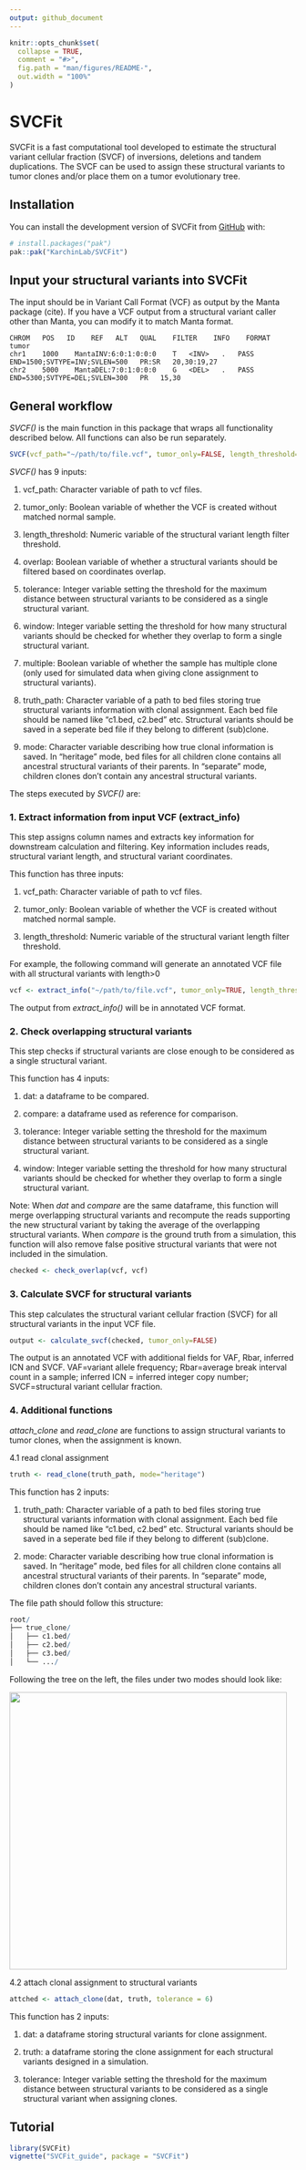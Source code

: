 ```yaml
---
output: github_document
---
```


<!-- README.md is generated from README.Rmd. Please edit that file -->

```r
knitr::opts_chunk$set(
  collapse = TRUE,
  comment = "#>",
  fig.path = "man/figures/README-",
  out.width = "100%"
)
```

# SVCFit

<!-- badges: start -->

<!-- badges: end -->

SVCFit is a fast computational tool developed to estimate the structural variant cellular fraction (SVCF) of inversions, deletions and tandem duplications. The SVCF can be used to assign these structural variants to tumor clones and/or place them on a tumor evolutionary tree.

## Installation

You can install the development version of SVCFit from [GitHub](https://github.com/) with:

``` r
# install.packages("pak")
pak::pak("KarchinLab/SVCFit")
```

## Input your structural variants into SVCFit

The input should be in Variant Call Format (VCF) as output by the Manta package (cite). If you have a VCF output from a structural variant caller other than Manta, you can modify it to match Manta format.

<!-- ```{r,echo = FALSE}  example_vcf=data.frame(CHROM=c("chr1","chr2"), POS=c(1000, 5000), ID=c("MantaINV:6:0:1:0:0:0","MantaDEL:7:0:1:0:0:0"), REF=c("T","G"), ALT=c("<INV>","<DEL>"), QUAL=c(".","."), FILTER=c("PASS","PASS"),INFO=c("END=1500;SVTYPE=INV;SVLEN=500","END=5300;SVTYPE=DEL;SVLEN=300"), FORMAT=c("PR:SR","PR"),tumor=c("20,30:19,27", "15,30")) # example_vcf #` -->

<!-- ``` -->

```         
CHROM   POS   ID    REF   ALT   QUAL    FILTER    INFO    FORMAT    tumor
chr1    1000    MantaINV:6:0:1:0:0:0    T   <INV>   .   PASS    END=1500;SVTYPE=INV;SVLEN=500   PR:SR   20,30:19,27
chr2    5000    MantaDEL:7:0:1:0:0:0    G   <DEL>   .   PASS    END=5300;SVTYPE=DEL;SVLEN=300   PR   15,30
```

## General workflow

*SVCF()* is the main function in this package that wraps all functionality described below. All functions can also be run separately.

``` r
SVCF(vcf_path="~/path/to/file.vcf", tumor_only=FALSE, length_threshold=0, overlap=TRUE, tolerance=6, window=100, multiple=FALSE, truth_path=NULL, mode="heritage")
```

*SVCF()* has 9 inputs:

1.  vcf_path: Character variable of path to vcf files.

2.  tumor_only: Boolean variable of whether the VCF is created without matched normal sample.

3.  length_threshold: Numeric variable of the structural variant length filter threshold.

4.  overlap: Boolean variable of whether a structural variants should be filtered based on coordinates overlap.

5.  tolerance: Integer variable setting the threshold for the maximum distance between structural variants to be considered as a single structural variant.

6.  window: Integer variable setting the threshold for how many structural variants should be checked for whether they overlap to form a single structural variant.

7.  multiple: Boolean variable of whether the sample has multiple clone (only used for simulated data when giving clone assignment to structural variants).

8.  truth_path: Character variable of a path to bed files storing true structural variants information with clonal assignment. Each bed file should be named like "c1.bed, c2.bed" etc. Structural variants should be saved in a seperate bed file if they belong to different (sub)clone.

9.  mode: Character variable describing how true clonal information is saved. In "heritage" mode, bed files for all children clone contains all ancestral structural variants of their parents. In "separate" mode, children clones don't contain any ancestral structural variants.

The steps executed by *SVCF()* are:

### 1. Extract information from input VCF (extract_info)

This step assigns column names and extracts key information for downstream calculation and filtering. Key information includes reads, structural variant length, and structural variant coordinates.

This function has three inputs:

1.  vcf_path: Character variable of path to vcf files.

2.  tumor_only: Boolean variable of whether the VCF is created without matched normal sample.

3.  length_threshold: Numeric variable of the structural variant length filter threshold.

For example, the following command will generate an annotated VCF file with all structural variants with length\>0

``` r
vcf <- extract_info("~/path/to/file.vcf", tumor_only=TRUE, length_threshold=0)
```

The output from *extract_info()* will be in annotated VCF format.

### 2. Check overlapping structural variants

This step checks if structural variants are close enough to be considered as a single structural variant.

This function has 4 inputs:

1.  dat: a dataframe to be compared.

2.  compare: a dataframe used as reference for comparison.

3.  tolerance: Integer variable setting the threshold for the maximum distance between structural variants to be considered as a single structural variant.

4.  window: Integer variable setting the threshold for how many structural variants should be checked for whether they overlap to form a single structural variant.

Note: When *dat* and *compare* are the same dataframe, this function will merge overlapping structural variants and recompute the reads supporting the new structural variant by taking the average of the overlapping structural variants. When *compare* is the ground truth from a simulation, this function will also remove false positive structural variants that were not included in the simulation.

``` r
checked <- check_overlap(vcf, vcf)
```

### 3. Calculate SVCF for structural variants

This step calculates the structural variant cellular fraction (SVCF) for all structural variants in the input VCF file.

``` r
output <- calculate_svcf(checked, tumor_only=FALSE)
```

The output is an annotated VCF with additional fields for VAF, Rbar, inferred ICN and SVCF. VAF=variant allele frequency; Rbar=average break interval count in a sample; inferred ICN = inferred integer copy number; SVCF=structural variant cellular fraction.

### 4. Additional functions

*attach_clone* and *read_clone* are functions to assign structural variants to tumor clones, when the assignment is known.

4.1 read clonal assignment

``` r
truth <- read_clone(truth_path, mode="heritage")
```

This function has 2 inputs:

1.  truth_path: Character variable of a path to bed files storing true structural variants information with clonal assignment. Each bed file should be named like "c1.bed, c2.bed" etc. Structural variants should be saved in a seperate bed file if they belong to different (sub)clone.

2.  mode: Character variable describing how true clonal information is saved. In "heritage" mode, bed files for all children clone contains all ancestral structural variants of their parents. In "separate" mode, children clones don't contain any ancestral structural variants.

The file path should follow this structure:

``` r
root/
├── true_clone/
│   ├── c1.bed/
│   ├── c2.bed/
│   ├── c3.bed/
│   └── .../
```

Following the tree on the left, the files under two modes should look like:

![](inst/extdata/tree.png){width="487"}

4.2 attach clonal assignment to structural variants

``` r
attched <- attach_clone(dat, truth, tolerance = 6)
```

This function has 2 inputs:

1.  dat: a dataframe storing structural variants for clone assignment.

2.  truth: a dataframe storing the clone assignment for each structural variants designed in a simulation.

3.  tolerance: Integer variable setting the threshold for the maximum distance between structural variants to be considered as a single structural variant when assigning clones.

## Tutorial

``` r
library(SVCFit)
vignette("SVCFit_guide", package = "SVCFit")
```
